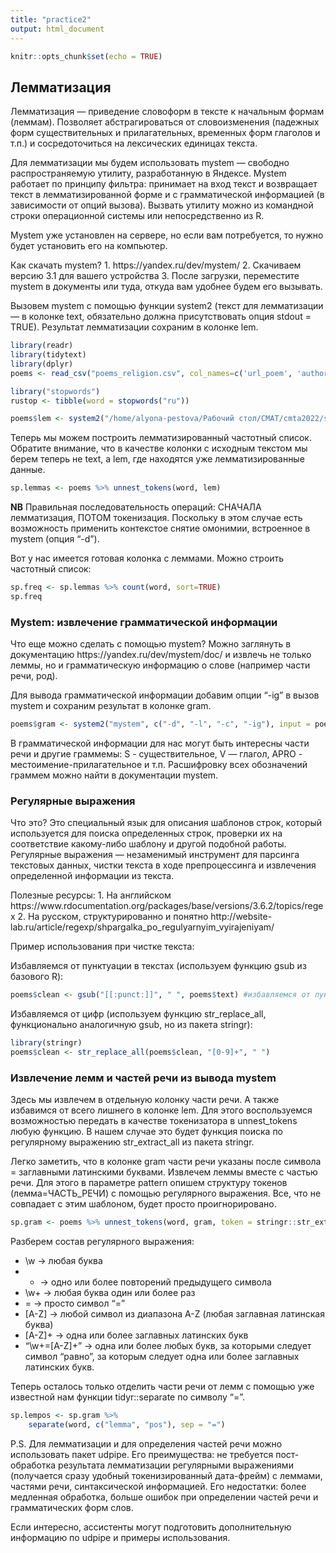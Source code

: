 ```yaml
---
title: "practice2"
output: html_document
---
```


```r
knitr::opts_chunk$set(echo = TRUE)
```

## Лемматизация

Лемматизация — приведение словоформ в тексте к начальным формам
(леммам). Позволяет абстрагироваться от словоизменения (падежных форм
существительных и прилагательных, временных форм глаголов и т.п.) и
сосредоточиться на лексических единицах текста.

Для лемматизации мы будем использовать mystem — свободно
распространяемую утилиту, разработанную в Яндексе. Mystem работает по
принципу фильтра: принимает на вход текст и возвращает текст в
лемматизированной форме и с грамматической информацией (в зависимости
от опций вызова). Вызвать утилиту можно из командной строки
операционной системы или непосредственно из R. 

Mystem уже установлен на сервере, но если вам потребуется, то нужно
будет установить его на компьютер.

Как скачать mystem?
1. https://yandex.ru/dev/mystem/
2. Скачиваем версию 3.1 для вашего устройства
3. После загрузки, переместите mystem в документы или туда, откуда вам удобнее будем его вызывать.

Вызовем mystem с помощью функции system2 (текст для лемматизации — в
колонке text, обязательно должна присутствовать опция stdout =
TRUE). Результат лемматизации сохраним в колонке lem.

```r
library(readr)
library(tidytext)
library(dplyr)
poems <- read_csv("poems_religion.csv", col_names=c('url_poem', 'author', 'url_author', 'poem'))

library("stopwords")
rustop <- tibble(word = stopwords("ru"))

poems$lem <- system2("/home/alyona-pestova/Рабочий стол/CMAT/cmta2022/scripts/mystem", c("-d", "-l", "-c"), input = poems$text, stdout = TRUE)
```

Теперь мы можем построить лемматизированный частотный список. Обратите
внимание, что в качестве колонки с исходным текстом мы берем теперь не
text, а lem, где находятся уже лемматизированные данные.

```r
sp.lemmas <- poems %>% unnest_tokens(word, lem)
```

**NB** Правильная последовательность операций: СНАЧАЛА лемматизация,
ПОТОМ токенизация. Поскольку в этом случае есть возможность применить
контекстое снятие омонимии, встроенное в mystem (опция "-d").

Вот у нас имеется готовая колонка с леммами. Можно строить частотный
список: 

```r
sp.freq <- sp.lemmas %>% count(word, sort=TRUE)
sp.freq
```

### Mystem: извлечение грамматической информации

Что еще можно сделать с помощью mystem?  Можно заглянуть в
документацию https://yandex.ru/dev/mystem/doc/ и извлечь не только
леммы, но и грамматическую информацию о слове (например части речи,
род). 

Для вывода грамматической информации добавим опции "-ig" в вызов
mystem и сохраним результат в колонке gram.

```r
poems$gram <- system2("mystem", c("-d", "-l", "-c", "-ig"), input = poems$text, stdout = TRUE)
```

В грамматической информации для нас могут быть интересны части речи и
другие граммемы: S - существительное, V — глагол, APRO -
местоимение-прилагательное и т.п. Расшифровку всех обозначений граммем
можно найти в документации mystem.

### Регулярные выражения

Что это? Это специальный язык для описания шаблонов строк, который
используется для поиска определенных строк, проверки их на
соответствие какому-либо шаблону и другой подобной работы. Регулярные
выражения — незаменимый инструмент для парсинга текстовых данных,
чистки текста в ходе препроцессинга и извлечения определенной
информации из текста.

Полезные ресурсы:
1. На английском https://www.rdocumentation.org/packages/base/versions/3.6.2/topics/regex
2. На русском, структурированно и понятно http://website-lab.ru/article/regexp/shpargalka_po_regulyarnyim_vyirajeniyam/

Пример использования при чистке текста:

Избавляемся от пунктуации в текстах (используем функцию gsub из
базового R):

```r
poems$clean <- gsub("[[:punct:]]", " ", poems$text) #избавляемся от пунктуации
```

Избавляемся от цифр (используем функцию str_replace_all, функционально
аналогичную gsub, но из пакета stringr):

```r
library(stringr)
poems$clean <- str_replace_all(poems$clean, "[0-9]+", " ")
```

### Извлечение лемм и частей речи из вывода mystem

Здесь мы извлечем в отдельную колонку части речи. А также избавимся от
всего лишнего в колонке lem. Для этого воспользуемся возможностью
передать в качестве токенизатора в unnest_tokens любую функцию. В
нашем случае это будет функция поиска по регулярному выражению
str_extract_all из пакета stringr.

Легко заметить, что в колонке gram части речи указаны после символа =
заглавными латинскими буквами. Извлечем леммы вместе с частью
речи. Для этого в параметре pattern опишем структуру токенов
(лемма=ЧАСТЬ_РЕЧИ) с помощью регулярного выражения. Все, что не
совпадает с этим шаблоном, будет просто проигнорировано.

```r
sp.gram <- poems %>% unnest_tokens(word, gram, token = stringr::str_extract_all, pattern="\\w+=[A-Z]+")
```

Разберем состав регулярного выражения: 

* \\w → любая буква
* + → одно или более повторений предыдущего символа
* \\w+ → любая буква один или более раз
* = → просто символ “=”
* [A-Z] → любой символ из диапазона A-Z (любая заглавная латинская
  буква)
* [A-Z]+ → одна или более заглавных латинских букв
* "\\w+=[A-Z]+" → одна или более любых букв, за которыми следует
  символ “равно”, за которым следует одна или более заглавных
  латинских букв.
  
Теперь осталось только отделить части речи от лемм с помощью уже
известной нам функции tidyr::separate по символу "=".

```r
sp.lempos <- sp.gram %>%
    separate(word, c("lemma", "pos"), sep = "=") 
```

P.S. Для лемматизации и для определения частей речи можно использовать
пакет udpipe. Его преимущества: не требуется пост-обработка результата
лемматизации регулярными выражениями (получается сразу удобный
токенизированный дата-фрейм) с леммами, частями речи, синтаксической
информацией. Его недостатки: более медленная обработка, больше ошибок
при определении частей речи и грамматических форм слов.

Если интересно, ассистенты могут подготовить дополнительную информацию
по udpipe и примеры использования.


